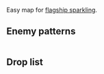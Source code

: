 {{Map/Header}}
{{Map/Info
|en = Sea in Front of the Naval Base
|jp = 鎮守府正面海域
|romaji = Chinjufu-shōmen kaiiki
|strategy_name = Coastal Waters Defense
|strategy_name_ja = 近海警備
|strategy_info = Mobilize for a patrol of the waters outside the naval base!
|strategy_info_ja = 鎮守府正面近海の<br>警備に出動せよ！
|exp_ship = 30
|exp_hq = 10
|exp_hq_boss = 20
}}
{{Map/Branching
|expand = true
|id = 1-1
|A -> B, C = * Random 50%/50% chance
}}
Easy map for [[Morale/Fatigue|flagship sparkling]].
{{SectionEnd}}
==Enemy patterns==
{{Section}}
{{Map/Image|
{{Map/ImageNode|A|x=225|y=158}}
{{Map/ImageNode|B|x=340|y=80}}
{{Map/ImageNode|C|x=322|y=220}}
}}
<div class="scrollable" style="width:800px;max-height:400px;overflow:auto;">
{{Map/Nodes|name=敵偵察艦
|A
|Normal
|{{Formation|Line Ahead}}
|Destroyer I-Class
|-
|A
|Normal
|{{Formation|Line Ahead}}
|Destroyer Ro-Class
|-
|A
|Normal
|{{Formation|Line Ahead}}
|Destroyer Ha-Class
}}
{{Map/Nodes|name=敵はぐれ艦隊
|B
|Normal
|{{Formation|Line Ahead}}
|Destroyer I-Class
|Destroyer I-Class
|-
|B
|Normal
|{{Formation|Line Ahead}}
|Destroyer Ro-Class
|Destroyer I-Class
|-
|B
|Normal
|{{Formation|Line Ahead}}
|Destroyer Ha-Class
|Destroyer Ha-Class
}}
{{Map/Nodes|name=敵主力艦隊
|C
|Boss
|{{Formation|Line Ahead}}
|Light Cruiser Ho-Class
|Destroyer I-Class
|Destroyer I-Class
|-
|C
|Boss
|{{Formation|Line Ahead}}
|Light Cruiser Ho-Class
|Destroyer Ro-Class
|Destroyer Ro-Class
|-
|C
|Boss
|{{Formation|Line Ahead}}
|Light Cruiser Ho-Class
|Destroyer Ha-Class
|Destroyer Ha-Class
|-
|C
|Boss
|{{Formation|Line Ahead}}
|Light Cruiser Ho-Class
|Destroyer Ha-Class
|Destroyer Ro-Class
|Destroyer Ro-Class
}}
</div> <!-- overflow -->
{{SectionEnd}}
==Drop list==
{{Section}}
{{Map/Drops
|regular = true
|no_legend = true
|filter_button = true
|nodes = A, B, C
|boss = C
|Akatsuki: A, B, C
|Akebono: A, B, C
|Arare: A, B, C
|Arashio: A, B, C
|Asashio: C
|Ayanami: A, B, C
|Fubuki: C
|Fumizuki: A, B, C
|Hatsuharu: A, B, C
|Hatsushimo: A, B, C
|Hatsuyuki: A, B, C
|Hibiki: A, B, C
|Ikazuchi: A, B, C
|Inazuma: A, B, C
|Isonami: A, B, C
|Jintsuu: A, B, C
|Kagerou: C
|Kasumi: A, B, C
|Kikuzuki: A, C
|Kisaragi: A, B, C
|Kiso: C
|Kitakami: C
|Kuma: B, C
|Kuroshio: C
|Michishio: A, B, C
|Mikazuki: A, C
|Miyuki: A, B, C
|Mochizuki: A, B, C
|Murakumo: C
|Murasame: A, B, C
|Mutsuki: A, C
|Nagatsuki: A, B, C
|Naka: A, B, C
|Nenohi: A, B, C
|Oboro: A, B, C
|Ooshio: A, B, C
|Samidare: A, B, C
|Satsuki: A, B, C
|Sazanami: A, C
|Sendai: C
|Shigure: A, B, C
|Shikinami: A, B, C
|Shiranui: C
|Shiratsuyu: C
|Shirayuki: A, B, C
|Suzukaze: A, B, C
|Tama: C
|Tatsuta: C
|Tenryuu: A, B, C
|Ushio: A, B, C
|Wakaba: A, B, C
|Yuudachi: A, B, C
}}
{{SectionEnd}}